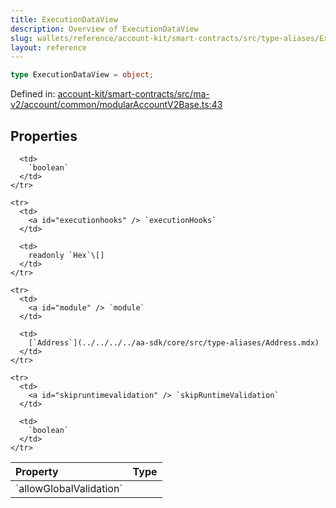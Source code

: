 ```yaml
---
title: ExecutionDataView
description: Overview of ExecutionDataView
slug: wallets/reference/account-kit/smart-contracts/src/type-aliases/ExecutionDataView
layout: reference
---
```


```ts
type ExecutionDataView = object;
```

Defined in: [account-kit/smart-contracts/src/ma-v2/account/common/modularAccountV2Base.ts:43](https://github.com/alchemyplatform/aa-sdk/blob/4987bdd63823427c48ec21401b71fa3cfc2d0675/account-kit/smart-contracts/src/ma-v2/account/common/modularAccountV2Base.ts#L43)

## Properties

<table>
  <thead>
    <tr>
      <th align="left">Property</th>
      <th align="left">Type</th>
    </tr>
  </thead>

  <tbody>
    <tr>
      <td>
        <a id="allowglobalvalidation" /> `allowGlobalValidation`
      </td>

      <td>
        `boolean`
      </td>
    </tr>

    <tr>
      <td>
        <a id="executionhooks" /> `executionHooks`
      </td>

      <td>
        readonly `Hex`\[]
      </td>
    </tr>

    <tr>
      <td>
        <a id="module" /> `module`
      </td>

      <td>
        [`Address`](../../../../aa-sdk/core/src/type-aliases/Address.mdx)
      </td>
    </tr>

    <tr>
      <td>
        <a id="skipruntimevalidation" /> `skipRuntimeValidation`
      </td>

      <td>
        `boolean`
      </td>
    </tr>

  </tbody>
</table>
